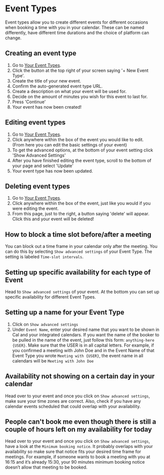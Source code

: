 # Event Types
Event types allow you to create different events for different occasions when booking a time with you in your calendar. These can be named differently, have different time durations and the choice of platform can change.

## Creating an event type
1. Go to [Your Event Types](https://app.cal.com/event-types).
2. Click the button at the top right of your screen saying '+ New Event Type'.
3. Create the title of your new event.
4. Confirm the auto-generated event type URL.
5. Create a description on what your event will be used for.
6. Decide on the amount of minutes you wish for this event to last for.
7. Press 'Continue'
8. Your event has now been created!

## Editing event types
1. Go to [Your Event Types](https://app.cal.com/event-types).
2. Click anywhere within the box of the event you would like to edit.  
   (From here you can edit the basic settings of your event)
3. To get the advanced options, at the bottom of your event setting click 'Show Advanced Settings'
4. After you have finished editing the event type, scroll to the bottom of your page and select 'Update'
5. Your event type has now been updated.

## Deleting event types
1. Go to [Your Event Types](https://app.cal.com/event-types).
2. Click anywhere within the box of the event, just like you would if you were editing the event.
3. From this page, just to the right, a button saying 'delete' will appear. Click this and your event will be deleted!

## How to block a time slot before/after a meeting
You can block out a time frame in your calendar only after the meeting. You can do this by selecting `Show advanced settings` of your Event Type. The setting is labeled `Time-slot intervals`.

## Setting up specific availability for each type of Event 
Head to `Show advanced settings` of your event. At the bottom you can set up specific availability for different Event Types.

## Setting up a name for your Event Type
1. Click on `Show advanced settings`
2. Under `Event Name`, enter your desired name that you want to be shown in Cal and your integrated calendars. If you want the name of the booker to be pulled in the name of the event, just follow this form: `anything-here {USER}`. Make sure that the USER is in all capital letters. For example, if you confirmed a meeting with John Doe and in the Event Name of that Event Type you wrote `Meeting with {USER}`, the event name in all calendars will be `Meeting with John Doe`

## Availability not showing on a certain day in your calendar
Head over to your event and once you click on `Show advanced settings`, make sure your time zones are correct. Also, check if you have any calendar events scheduled that could overlap with your availability.

## People can't book me even though there is still a couple of hours left on my availability for today
Head over to your event and once you click on `Show advanced settings`, have a look at the `Minimum booking notice`. It probably overlaps with your availability so make sure that notice fits your desired time frame for meetings. For example, if someone wants to book a meeting with you at 16:15 and it’s already 15:30, your 90 minutes minimum booking notice doesn’t allow that meeting to be booked.


